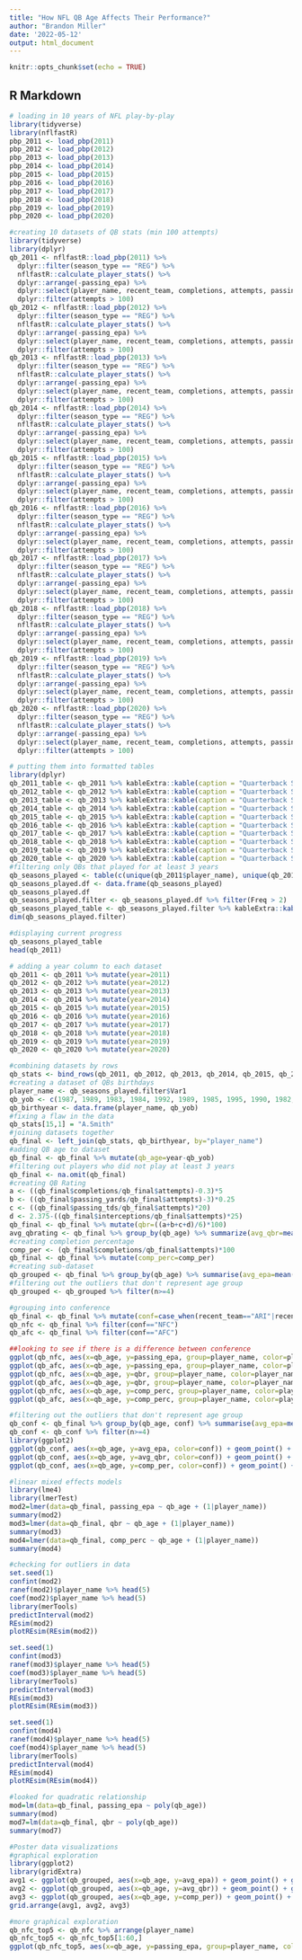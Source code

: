 ```yaml
---
title: "How NFL QB Age Affects Their Performance?"
author: "Brandon Miller"
date: '2022-05-12'
output: html_document
---
```


```r
knitr::opts_chunk$set(echo = TRUE)
```
## R Markdown
```r
# loading in 10 years of NFL play-by-play
library(tidyverse)
library(nflfastR)
pbp_2011 <- load_pbp(2011)
pbp_2012 <- load_pbp(2012)
pbp_2013 <- load_pbp(2013)
pbp_2014 <- load_pbp(2014)
pbp_2015 <- load_pbp(2015)
pbp_2016 <- load_pbp(2016)
pbp_2017 <- load_pbp(2017)
pbp_2018 <- load_pbp(2018)
pbp_2019 <- load_pbp(2019)
pbp_2020 <- load_pbp(2020)
```
```r
#creating 10 datasets of QB stats (min 100 attempts)
library(tidyverse)
library(dplyr)
qb_2011 <- nflfastR::load_pbp(2011) %>%
  dplyr::filter(season_type == "REG") %>%
  nflfastR::calculate_player_stats() %>%
  dplyr::arrange(-passing_epa) %>%
  dplyr::select(player_name, recent_team, completions, attempts, passing_yards, passing_tds, interceptions, passing_epa) %>%
  dplyr::filter(attempts > 100)
qb_2012 <- nflfastR::load_pbp(2012) %>%
  dplyr::filter(season_type == "REG") %>%
  nflfastR::calculate_player_stats() %>%
  dplyr::arrange(-passing_epa) %>%
  dplyr::select(player_name, recent_team, completions, attempts, passing_yards, passing_tds, interceptions, passing_epa) %>%
  dplyr::filter(attempts > 100)
qb_2013 <- nflfastR::load_pbp(2013) %>%
  dplyr::filter(season_type == "REG") %>%
  nflfastR::calculate_player_stats() %>%
  dplyr::arrange(-passing_epa) %>%
  dplyr::select(player_name, recent_team, completions, attempts, passing_yards, passing_tds, interceptions, passing_epa) %>%
  dplyr::filter(attempts > 100)
qb_2014 <- nflfastR::load_pbp(2014) %>%
  dplyr::filter(season_type == "REG") %>%
  nflfastR::calculate_player_stats() %>%
  dplyr::arrange(-passing_epa) %>%
  dplyr::select(player_name, recent_team, completions, attempts, passing_yards, passing_tds, interceptions, passing_epa) %>%
  dplyr::filter(attempts > 100)
qb_2015 <- nflfastR::load_pbp(2015) %>%
  dplyr::filter(season_type == "REG") %>%
  nflfastR::calculate_player_stats() %>%
  dplyr::arrange(-passing_epa) %>%
  dplyr::select(player_name, recent_team, completions, attempts, passing_yards, passing_tds, interceptions, passing_epa) %>%
  dplyr::filter(attempts > 100)
qb_2016 <- nflfastR::load_pbp(2016) %>%
  dplyr::filter(season_type == "REG") %>%
  nflfastR::calculate_player_stats() %>%
  dplyr::arrange(-passing_epa) %>%
  dplyr::select(player_name, recent_team, completions, attempts, passing_yards, passing_tds, interceptions, passing_epa) %>%
  dplyr::filter(attempts > 100)
qb_2017 <- nflfastR::load_pbp(2017) %>%
  dplyr::filter(season_type == "REG") %>%
  nflfastR::calculate_player_stats() %>%
  dplyr::arrange(-passing_epa) %>%
  dplyr::select(player_name, recent_team, completions, attempts, passing_yards, passing_tds, interceptions, passing_epa) %>%
  dplyr::filter(attempts > 100)
qb_2018 <- nflfastR::load_pbp(2018) %>%
  dplyr::filter(season_type == "REG") %>%
  nflfastR::calculate_player_stats() %>%
  dplyr::arrange(-passing_epa) %>%
  dplyr::select(player_name, recent_team, completions, attempts, passing_yards, passing_tds, interceptions, passing_epa) %>%
  dplyr::filter(attempts > 100)
qb_2019 <- nflfastR::load_pbp(2019) %>%
  dplyr::filter(season_type == "REG") %>%
  nflfastR::calculate_player_stats() %>%
  dplyr::arrange(-passing_epa) %>%
  dplyr::select(player_name, recent_team, completions, attempts, passing_yards, passing_tds, interceptions, passing_epa) %>%
  dplyr::filter(attempts > 100)
qb_2020 <- nflfastR::load_pbp(2020) %>%
  dplyr::filter(season_type == "REG") %>%
  nflfastR::calculate_player_stats() %>%
  dplyr::arrange(-passing_epa) %>%
  dplyr::select(player_name, recent_team, completions, attempts, passing_yards, passing_tds, interceptions, passing_epa) %>%
  dplyr::filter(attempts > 100)
```
```r
# putting them into formatted tables
library(dplyr)
qb_2011_table <- qb_2011 %>% kableExtra::kable(caption = "Quarterback Stats Summary 2011", digits = 2) %>% kableExtra::kable_classic(full_width = F, html_font = "Cambria")
qb_2012_table <- qb_2012 %>% kableExtra::kable(caption = "Quarterback Stats Summary 2012", digits = 2) %>% kableExtra::kable_classic(full_width = F, html_font = "Cambria")
qb_2013_table <- qb_2013 %>% kableExtra::kable(caption = "Quarterback Stats Summary 2013", digits = 2) %>% kableExtra::kable_classic(full_width = F, html_font = "Cambria")
qb_2014_table <- qb_2014 %>% kableExtra::kable(caption = "Quarterback Stats Summary 2014", digits = 2) %>% kableExtra::kable_classic(full_width = F, html_font = "Cambria")
qb_2015_table <- qb_2015 %>% kableExtra::kable(caption = "Quarterback Stats Summary 2015", digits = 2) %>% kableExtra::kable_classic(full_width = F, html_font = "Cambria")
qb_2016_table <- qb_2016 %>% kableExtra::kable(caption = "Quarterback Stats Summary 2016", digits = 2) %>% kableExtra::kable_classic(full_width = F, html_font = "Cambria")
qb_2017_table <- qb_2017 %>% kableExtra::kable(caption = "Quarterback Stats Summary 2017", digits = 2) %>% kableExtra::kable_classic(full_width = F, html_font = "Cambria")
qb_2018_table <- qb_2018 %>% kableExtra::kable(caption = "Quarterback Stats Summary 2018", digits = 2) %>% kableExtra::kable_classic(full_width = F, html_font = "Cambria")
qb_2019_table <- qb_2019 %>% kableExtra::kable(caption = "Quarterback Stats Summary 2019", digits = 2) %>% kableExtra::kable_classic(full_width = F, html_font = "Cambria")
qb_2020_table <- qb_2020 %>% kableExtra::kable(caption = "Quarterback Stats Summary 2020", digits = 2) %>% kableExtra::kable_classic(full_width = F, html_font = "Cambria")
#filtering only QBs that played for at least 3 years
qb_seasons_played <- table(c(unique(qb_2011$player_name), unique(qb_2012$player_name), unique(qb_2013$player_name), unique(qb_2014$player_name), unique(qb_2015$player_name), unique(qb_2016$player_name), unique(qb_2017$player_name), unique(qb_2018$player_name), unique(qb_2019$player_name), unique(qb_2020$player_name)))
qb_seasons_played.df <- data.frame(qb_seasons_played)
qb_seasons_played.df
qb_seasons_played.filter <- qb_seasons_played.df %>% filter(Freq > 2)
qb_seasons_played_table <- qb_seasons_played.filter %>% kableExtra::kable(caption = "Number of Seasons played from QBs", col.names = c("Name", "# of Years"), digits = 2) %>% kableExtra::kable_classic(full_width = F, html_font = "Cambria")
dim(qb_seasons_played.filter)
```
```r
#displaying current progress
qb_seasons_played_table
head(qb_2011)
```
```r
# adding a year column to each dataset
qb_2011 <- qb_2011 %>% mutate(year=2011)
qb_2012 <- qb_2012 %>% mutate(year=2012)
qb_2013 <- qb_2013 %>% mutate(year=2013)
qb_2014 <- qb_2014 %>% mutate(year=2014)
qb_2015 <- qb_2015 %>% mutate(year=2015)
qb_2016 <- qb_2016 %>% mutate(year=2016)
qb_2017 <- qb_2017 %>% mutate(year=2017)
qb_2018 <- qb_2018 %>% mutate(year=2018)
qb_2019 <- qb_2019 %>% mutate(year=2019)
qb_2020 <- qb_2020 %>% mutate(year=2020)
```
```r
#combining datasets by rows
qb_stats <- bind_rows(qb_2011, qb_2012, qb_2013, qb_2014, qb_2015, qb_2016, qb_2017, qb_2018, qb_2019, qb_2020)
#creating a dataset of QBs birthdays
player_name <- qb_seasons_played.filter$Var1
qb_yob <- c(1987, 1989, 1983, 1984, 1992, 1989, 1985, 1995, 1990, 1982, 1983, 1993, 1985, 1987, 1988, 1989, 1979, 1988, 1992, 1979, 1991, 1993, 1995, 1981, 1996, 1983, 1985, 1988, 1991, 1994, 1988, 1979, 1994, 1988, 1997, 1982, 1989, 1975, 1993, 1985, 1986, 1981, 1988, 1994, 1980, 1989, 1995, 1976, 1981, 1982, 1990, 1988, 1988, 1987, 1997, 1977, 1992, 1980, 1989)
qb_birthyear <- data.frame(player_name, qb_yob)
#fixing a flaw in the data
qb_stats[15,1] = "A.Smith"
#joining datasets together
qb_final <- left_join(qb_stats, qb_birthyear, by="player_name")
#adding QB age to dataset
qb_final <- qb_final %>% mutate(qb_age=year-qb_yob)
#filtering out players who did not play at least 3 years
qb_final <- na.omit(qb_final)
#creating QB Rating
a <- ((qb_final$completions/qb_final$attempts)-0.3)*5
b <- ((qb_final$passing_yards/qb_final$attempts)-3)*0.25
c <- ((qb_final$passing_tds/qb_final$attempts)*20)
d <- 2.375-((qb_final$interceptions/qb_final$attempts)*25)
qb_final <- qb_final %>% mutate(qbr=((a+b+c+d)/6)*100)
avg_qbrating <- qb_final %>% group_by(qb_age) %>% summarize(avg_qbr=mean(qbr))
#creating completion percentage
comp_per <- (qb_final$completions/qb_final$attempts)*100
qb_final <- qb_final %>% mutate(comp_perc=comp_per)
#creating sub-dataset
qb_grouped <- qb_final %>% group_by(qb_age) %>% summarise(avg_epa=mean(passing_epa), td_int_r=mean(passing_tds/interceptions), avg_qbr=mean(qbr), comp_per=mean(comp_perc), n=n())
#filtering out the outliers that don't represent age group
qb_grouped <- qb_grouped %>% filter(n>=4)
```
```r
#grouping into conference
qb_final <- qb_final %>% mutate(conf=case_when(recent_team=="ARI"|recent_team=="ATL"|recent_team=="CAR"|recent_team=="CHI"|recent_team=="DAL"|recent_team=="DET"|recent_team=="GB"|recent_team=="LA"|recent_team=="MIN"|recent_team=="NO"|recent_team=="NYG"|recent_team=="PHI"|recent_team=="SEA"|recent_team=="SF"|recent_team=="TB"|recent_team=="WAS" ~ "NFC", recent_team=="BAL"|recent_team=="BUF"|recent_team=="CIN"|recent_team=="CLE"|recent_team=="DEN"|recent_team=="HOU"|recent_team=="IND"|recent_team=="JAX"|recent_team=="KC"|recent_team=="LAC"|recent_team=="LV"|recent_team=="MIA"|recent_team=="NE"|recent_team=="NYJ"|recent_team=="PIT"|recent_team=="TEN" ~ "AFC"))
qb_nfc <- qb_final %>% filter(conf=="NFC")
qb_afc <- qb_final %>% filter(conf=="AFC")

##looking to see if there is a difference between conference
ggplot(qb_nfc, aes(x=qb_age, y=passing_epa, group=player_name, color=player_name)) + geom_point() + geom_line()
ggplot(qb_afc, aes(x=qb_age, y=passing_epa, group=player_name, color=player_name)) + geom_point() + geom_line()
ggplot(qb_nfc, aes(x=qb_age, y=qbr, group=player_name, color=player_name)) + geom_point() + geom_line()
ggplot(qb_afc, aes(x=qb_age, y=qbr, group=player_name, color=player_name)) + geom_point() + geom_line()
ggplot(qb_nfc, aes(x=qb_age, y=comp_perc, group=player_name, color=player_name)) + geom_point() + geom_line()
ggplot(qb_afc, aes(x=qb_age, y=comp_perc, group=player_name, color=player_name)) + geom_point() + geom_line()
```
```r
#filtering out the outliers that don't represent age group
qb_conf <- qb_final %>% group_by(qb_age, conf) %>% summarise(avg_epa=mean(passing_epa), avg_qbr=mean(qbr), comp_per=mean(comp_perc), n=n())
qb_conf <- qb_conf %>% filter(n>=4)
library(ggplot2)
ggplot(qb_conf, aes(x=qb_age, y=avg_epa, color=conf)) + geom_point() + geom_line()
ggplot(qb_conf, aes(x=qb_age, y=avg_qbr, color=conf)) + geom_point() + geom_line()
ggplot(qb_conf, aes(x=qb_age, y=comp_per, color=conf)) + geom_point() + geom_line()
```

```r
#linear mixed effects models
library(lme4)
library(lmerTest)
mod2=lmer(data=qb_final, passing_epa ~ qb_age + (1|player_name))
summary(mod2)
mod3=lmer(data=qb_final, qbr ~ qb_age + (1|player_name))
summary(mod3)
mod4=lmer(data=qb_final, comp_perc ~ qb_age + (1|player_name))
summary(mod4)

#checking for outliers in data
set.seed(1)
confint(mod2)
ranef(mod2)$player_name %>% head(5)
coef(mod2)$player_name %>% head(5)
library(merTools)
predictInterval(mod2)
REsim(mod2)
plotREsim(REsim(mod2))

set.seed(1)
confint(mod3)
ranef(mod3)$player_name %>% head(5)
coef(mod3)$player_name %>% head(5)
library(merTools)
predictInterval(mod3)
REsim(mod3)
plotREsim(REsim(mod3))

set.seed(1)
confint(mod4)
ranef(mod4)$player_name %>% head(5)
coef(mod4)$player_name %>% head(5)
library(merTools)
predictInterval(mod4)
REsim(mod4)
plotREsim(REsim(mod4))
```

```r
#looked for quadratic relationship
mod=lm(data=qb_final, passing_epa ~ poly(qb_age))
summary(mod)
mod7=lm(data=qb_final, qbr ~ poly(qb_age))
summary(mod7)

```
```r
#Poster data visualizations
#graphical exploration
library(ggplot2)
library(gridExtra)
avg1 <- ggplot(qb_grouped, aes(x=qb_age, y=avg_epa)) + geom_point() + geom_line()+labs(x="", y="Average EPA")+theme_classic()
avg2 <- ggplot(qb_grouped, aes(x=qb_age, y=avg_qbr)) + geom_point() + geom_line()+labs(x="", y="Average QBR")+theme_classic()
avg3 <- ggplot(qb_grouped, aes(x=qb_age, y=comp_per)) + geom_point() + geom_line() + geom_text(aes(label=n, vjust = -0.5, nudge_y = 0.5))+ylim(c(60,67))+labs(x="Quarterback Age (years)", y="Average Comp Perc")+theme_classic()
grid.arrange(avg1, avg2, avg3)
```
```r
#more graphical exploration
qb_nfc_top5 <- qb_nfc %>% arrange(player_name)
qb_nfc_top5 <- qb_nfc_top5[1:60,]
ggplot(qb_nfc_top5, aes(x=qb_age, y=passing_epa, group=player_name, color=player_name)) + geom_point() + geom_line() + labs(y="Quarterback EPA", x="Quarterback Age (years)", color="Player Name")+theme_bw()
```